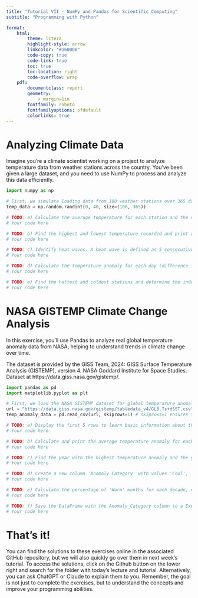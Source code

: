 ```yaml
---
title: "Tutorial VII - NumPy and Pandas for Scientific Computing"
subtitle: "Programming with Python"

format:
    html:
        theme: litera
        highlight-style: arrow
        linkcolor: "#a60000"
        code-copy: true
        code-link: true
        toc: true
        toc-location: right
        code-overflow: wrap
    pdf: 
        documentclass: report
        geometry:
            - margin=1in
        fontfamily: roboto
        fontfamilyoptions: sfdefault
        colorlinks: true
---
```


# Analyzing Climate Data

Imagine you're a climate scientist working on a project to analyze temperature data from weather stations across the country. You've been given a large dataset, and you need to use NumPy to process and analyze this data efficiently.

```python
import numpy as np

# First, we simulate loading data from 100 weather stations over 365 days. Each row represents a station, each column a day.
temp_data = np.random.randint(0, 40, size=(100, 365))

# TODO: a) Calculate the average temperature for each station and the overall average temperature.
# Your code here

# TODO: b) Find the highest and lowest temperature recorded and print an message with the corresponding stations.
# Your code here

# TODO: c) Identify heat waves. A heat wave is defined as 5 consecutive days with temperatures above 35°C. Print a message counting the number of heat waves.
# Your code here

# TODO: d) Calculate the temperature anomaly for each day (difference from each indidvual station's average temperature).
# Your code here

# TODO: e) Find the hottest and coldest stations and determine the index of the station with the highest average temperature and the station with the lowest average temperature.
# Your code here

```

# NASA GISTEMP Climate Change Analysis

In this exercise, you'll use Pandas to analyze real global temperature anomaly data from NASA, helping to understand trends in climate change over time.

The dataset is provided by the GISS Team, 2024: GISS Surface Temperature Analysis (GISTEMP), version 4. NASA Goddard Institute for Space Studies. Dataset at https://data.giss.nasa.gov/gistemp/.

```python
import pandas as pd
import matplotlib.pyplot as plt

# First, we load the NASA GISTEMP dataset for global temperature anomalies.
url = "https://data.giss.nasa.gov/gistemp/tabledata_v4/GLB.Ts+dSST.csv"
temp_anomaly_data = pd.read_csv(url, skiprows=1) # skiprows=1 ensures that the first column is not read as a row index

# TODO: a) Display the first 5 rows to learn basic information about the DataFrame. For your work, you only need the 'Year' and and the data from all months. Drop the rest of the columns.
# Your code here

# TODO: b) Calculate and print the average temperature anomaly for each year. To do so, you first need to pd.melt()` the DataFrame to convert months to a single column. 
# Your code here

# TODO: c) Find the year with the highest temperature anomaly and the year with the lowest.
# Your code here

# TODO: d) Create a new column 'Anomaly_Category' with values 'Cool', 'Neutral', or 'Warm' based on the anomaly value. All values below -0.2 should be 'Cool', all values above 0.2 should be 'Warm' and all values around 0 should be 'Neutral'.
# Your code here

# TODO: e) Calculate the percentage of 'Warm' months for each decade, not for each year!
# Your code here

# TODO: f) Save the DataFrame with the Anomaly_Category column to a Excel file with the name 'temp_anomaly_data.xlsx' for next lecture.
# Your code here
```


# That's it!
You can find the solutions to these exercises online in the associated GitHub repository, but we will also quickly go over them in next week's tutorial. To access the solutions, click on the Github button on the lower right and search for the folder with today's lecture and tutorial. Alternatively, you can ask ChatGPT or Claude to explain them to you. Remember, the goal is not just to complete the exercises, but to understand the concepts and improve your programming abilities.